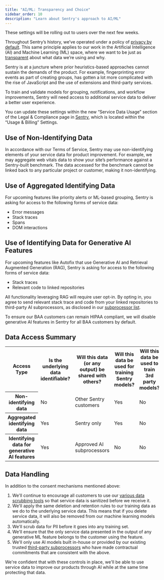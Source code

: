 ```yaml
---
title: "AI/ML: Transparency and Choice"
sidebar_order: 10
description: "Learn about Sentry's approach to AI/ML"
---
```


<Note>
These settings will be rolling out to users over the next few weeks.
</Note>

Throughout Sentry’s history, we’ve operated under a policy of [privacy by default](https://sentry.io/lp/privacy-by-default/). This same principle applies to our work in the Artificial Intelligence (AI) and Machine Learning (ML) space, where we want to be just as [transparent](https://blog.sentry.io/terms-of-service-update/) about what data we’re using and why.

Sentry is at a juncture where prior heuristics-based approaches cannot sustain the demands of the product. For example, fingerprinting error events as part of creating groups, has gotten a lot more complicated with the rise of JavaScript and the use of extensions and third-party services.

To train and validate models for grouping, notifications, and workflow improvements, Sentry will need access to additional service data to deliver a better user experience.

You can update these settings within the new “Service Data Usage” section of the Legal & Compliance page in [Sentry](https://sentry.io/orgredirect/organizations/:orgslug/settings/legal/), which is located within the “Usage & Billing” Settings.

## Use of Non-Identifying Data

In accordance with our Terms of Service, Sentry may use non-identifying elements of your service data for product improvement. For example, we may aggregate web vitals data to show your site’s performance against a Sentry-built benchmark. The data accessed for the benchmark cannot be linked back to any particular project or customer, making it non-identifying.

## Use of Aggregated Identifying Data

For upcoming features like priority alerts or ML-based grouping, Sentry is asking for access to the following forms of service data:

- Error messages
- Stack traces
- Spans
- DOM interactions

## Use of Identifying Data for Generative AI Features

For upcoming features like Autofix that use Generative AI and Retrieval Augmented Generation (RAG), Sentry is asking for access to the following forms of service data:

- Stack traces
- Relevant code to linked repositories

All functionality leveraging RAG will require user opt-in. By opting in, you agree to send relevant stack trace and code from your linked repositories to third-party AI subprocessors, as disclosed in our [subprocessor list](https://sentry.io/legal/subprocessors/).

To ensure our BAA customers can remain HIPAA compliant, we will disable generative AI features in Sentry for all BAA customers by default.

## Data Access Summary

<table>
  <tr>
    <th>Access Type</th>
    <th>Is the underlying data identifiable?</th>
    <th>Will this data (or any output) be shared with others?</th>
    <th>Will this data be used for training Sentry models?</th>
    <th>Will this data be used to train 3rd party models?</th>
  </tr>
  <tr>
    <th>Non-identifying data</th>
    <td>No</td>
    <td>Other Sentry customers</td>
    <td>Yes</td>
    <td>No</td>
  </tr>
  <tr>
    <th>Aggregated identifying data</th>
    <td>Yes</td>
    <td>Sentry only</td>
    <td>Yes</td>
    <td>No</td>
  </tr>
  <tr>
    <th>Identifying data for generative AI features</th>
    <td>Yes</td>
    <td>Approved AI subprocessors</td>
    <td>No</td>
    <td>No</td>
  </tr>
</table>

## Data Handling

In addition to the consent mechanisms mentioned above:

1. We'll continue to encourage all customers to use our [various data scrubbing tools](https://docs.sentry.io/product/data-management-settings/scrubbing/) so that service data is sanitized before we receive it.
2. We'll apply the same deletion and retention rules to our training data as we do to the underlying service data. This means that if you delete service data, it will also be removed from our machine learning models automatically.
3. We'll scrub data for PII before it goes into any training set.
4. We'll ensure that the only service data presented in the output of any generative ML feature belongs to the customer using the feature.
5. We'll only use AI models built in-house or provided by our existing trusted [third-party subprocessors](https://sentry.io/legal/subprocessors/) who have made contractual commitments that are consistent with the above.

We're confident that with these controls in place, we'll be able to use service data to improve our products through AI while at the same time protecting that data.
